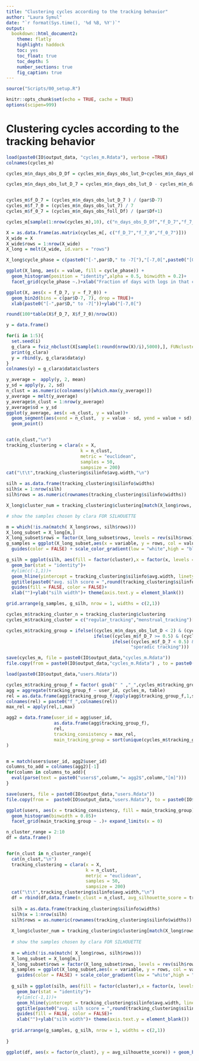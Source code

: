 ```yaml
---
title: "Clustering cycles according to the tracking behavior"
author: "Laura Symul"
date: "`r format(Sys.time(), '%d %B, %Y')`"
output: 
  bookdown::html_document2: 
    theme: flatly
    highlight: haddock
    toc: yes
    toc_float: true
    toc_depth: 5
    number_sections: true
    fig_caption: true
---
```




```r
source("Scripts/00_setup.R")
```


```r
knitr::opts_chunk$set(echo = TRUE, cache = TRUE)
options(scipen=999)
```


# Clustering cycles according to the tracking behavior

```r
load(paste0(IO$output_data, "cycles_m.Rdata"), verbose =TRUE)
colnames(cycles_m)
```

```r
cycles_m$n_days_obs_D_Df = cycles_m$n_days_obs_lut_D+cycles_m$n_days_obs_foll_Df

cycles_m$n_days_obs_lut_D_7 = cycles_m$n_days_obs_lut_D - cycles_m$n_days_obs_lut_7


cycles_m$f_D_7 = (cycles_m$n_days_obs_lut_D_7 ) / (par$D-7)
cycles_m$f_7_0 = (cycles_m$n_days_obs_lut_7) / 7
cycles_m$f_0_7 = (cycles_m$n_days_obs_foll_Df) / (par$Df+1)

cycles_m[sample(1:nrow(cycles_m),10), c("n_days_obs_D_Df","f_D_7","f_7_0","f_0_7")]

X = as.data.frame(as.matrix(cycles_m[, c("f_D_7","f_7_0","f_0_7")]))
X_wide = X
X_wide$rows = 1:nrow(X_wide)
X_long = melt(X_wide, id.vars = "rows")

```



```r

X_long$cycle_phase = c(paste0("[-",par$D," to -7["),"[-7,0[",paste0("[0,",par$Df,"]"))[match(X_long$variable,c("f_D_7","f_7_0","f_0_7"))]

ggplot(X_long, aes(x = value, fill = cycle_phase)) +
  geom_histogram(position = "identity",alpha = 0.5, binwidth = 0.2)+
  facet_grid(cycle_phase ~.)+xlab("Fraction of days with logs in that cycle phase")

ggplot(X, aes(x = f_D_7, y = f_7_0)) +
  geom_bin2d(bins = c(par$D-7, 7), drop = TRUE)+
  xlab(paste0("[-",par$D," to -7["))+ylab("[-7,0[")

round(100*table(X$f_D_7, X$f_7_0)/nrow(X))

```



```r

y = data.frame()

for(i in 1:5){
  set.seed(i)
  g_clara = fviz_nbclust(X[sample(1:round(nrow(X)/i),5000),], FUNcluster = clara, metric = "euclidean",samples = 50, sampsize = 200, method = "silhouette")
  print(g_clara)
  y = rbind(y, g_clara$data$y)
}
colnames(y) = g_clara$data$clusters

y_average =  apply(y, 2, mean)
y_sd = apply(y, 2, sd)
n_clust = as.numeric(colnames(y)[which.max(y_average)])
y_average = melt(y_average)
y_average$n_clust = 1:nrow(y_average)
y_average$sd = y_sd
ggplot(y_average, aes(x =n_clust, y = value))+ 
  geom_segment(aes(xend = n_clust,  y = value - sd, yend = value + sd), col = "gray70", size = 1)+
  geom_point()



```




```r


cat(n_clust,"\n")
tracking_clustering = clara(x = X, 
                            k = n_clust, 
                            metric = "euclidean",
                            samples = 50,
                            sampsize = 200)
cat("\t\t",tracking_clustering$silinfo$avg.width,"\n")

silh = as.data.frame(tracking_clustering$silinfo$widths)
silh$x = 1:nrow(silh)
silh$rows = as.numeric(rownames(tracking_clustering$silinfo$widths))

X_long$cluster_num = tracking_clustering$clustering[match(X_long$rows, X_wide$rows)]

# show the samples chosen by clara FOR SILHOUETTE

m = which(!is.na(match( X_long$rows, silh$rows)))
X_long_subset = X_long[m,]
X_long_subset$rows = factor(X_long_subset$rows, levels = rev(silh$rows))
g_samples = ggplot(X_long_subset,aes(x = variable, y = rows, col = value))+ geom_point() + 
  guides(color = FALSE) + scale_color_gradient(low = "white",high = "blue4")+ggtitle(paste("n_clust = ",n_clust))

g_silh = ggplot(silh, aes(fill = factor(cluster),x = factor(x, levels =rev(x)), y = sil_width)) + coord_flip()+
  geom_bar(stat = "identity")+
  #ylim(c(-1,1))+
  geom_hline(yintercept = tracking_clustering$silinfo$avg.width, linetype = 2)+ 
  ggtitle(paste0("avg. silh score = ",round(tracking_clustering$silinfo$avg.width,digits = 3)))+
  guides(fill = FALSE, color = FALSE)+
  xlab("")+ylab("silh width")+ theme(axis.text.y = element_blank())

grid.arrange(g_samples, g_silh, nrow = 1, widths = c(2,1))

```




```r
cycles_m$tracking_cluster_n = tracking_clustering$clustering
cycles_m$tracking_cluster = c("regular_tracking","menstrual_tracking")[tracking_clustering$clustering]

cycles_m$tracking_group = ifelse((cycles_m$n_days_obs_lut_D < 2) & (cycles_m$n_days_obs_lut_7 < 2), "menstrual tracking",
                                 ifelse((cycles_m$f_D_7 >= 0.5) & (cycles_m$f_7_0 >= 0.5) & (cycles_m$f_0_7 >= 0.5),"regular tracking",
                                        ifelse((cycles_m$f_D_7 < 0.5) & (cycles_m$f_7_0 >= 0.5) & (cycles_m$f_0_7 >= 0.3),"pre-menstrual tracking",
                                               "sporadic tracking"))) 

save(cycles_m, file = paste0(IO$output_data,"cycles_m.Rdata"))
file.copy(from = paste0(IO$output_data,"cycles_m.Rdata") , to = paste0(IO$tmp_data, "cycles_m_with_tracking_clust.Rdata"), overwrite = TRUE)
```






```r
load(paste0(IO$output_data,"users.Rdata"))

cycles_m$tracking_group_f = factor( gsub(" " ,"_",cycles_m$tracking_group), levels = gsub(" ","_",sort(unique(cycles_m$tracking_group))))
agg = aggregate(tracking_group_f ~ user_id, cycles_m, table)
rel = as.data.frame(agg$tracking_group_f/apply(agg$tracking_group_f,1,sum))
colnames(rel) = paste0("f_",colnames(rel))
max_rel = apply(rel,1,max)

agg2 = data.frame(user_id = agg$user_id, 
                  as.data.frame(agg$tracking_group_f), 
                  rel, 
                  tracking_consistency = max_rel, 
                  main_tracking_group = sort(unique(cycles_m$tracking_group))[apply(rel,1,which.max)]
)


m = match(users$user_id, agg2$user_id)
columns_to_add = colnames(agg2)[-1]
for(column in columns_to_add){
  eval(parse(text = paste0("users$",column,"= agg2$",column,"[m]")))
}

save(users, file = paste0(IO$output_data,"users.Rdata"))
file.copy(from =  paste0(IO$output_data,"users.Rdata"), to = paste0(IO$tmp_data, "users_with_tracking_behavior.Rdata"), overwrite = TRUE)

ggplot(users, aes(x = tracking_consistency, fill = main_tracking_group))+
  geom_histogram(binwidth = 0.05)+
  facet_grid(main_tracking_group ~ .)+ expand_limits(x = 0)

```
















```r

n_cluster_range = 2:10
df = data.frame()


for(n_clust in n_cluster_range){
  cat(n_clust,"\n")
  tracking_clustering = clara(x = X, 
                              k = n_clust, 
                              metric = "euclidean",
                              samples = 50,
                              sampsize = 200)
  cat("\t\t",tracking_clustering$silinfo$avg.width,"\n")
  df = rbind(df,data.frame(n_clust = n_clust, avg_silhouette_score = tracking_clustering$silinfo$avg.width))
  
  silh = as.data.frame(tracking_clustering$silinfo$widths)
  silh$x = 1:nrow(silh)
  silh$rows = as.numeric(rownames(tracking_clustering$silinfo$widths))
  
  X_long$cluster_num = tracking_clustering$clustering[match(X_long$rows, X_wide$rows)]
  
  # show the samples chosen by clara FOR SILHOUETTE
  
  m = which(!is.na(match( X_long$rows, silh$rows)))
  X_long_subset = X_long[m,]
  X_long_subset$rows = factor(X_long_subset$rows, levels = rev(silh$rows))
  g_samples = ggplot(X_long_subset,aes(x = variable, y = rows, col = value))+ geom_point() + 
    guides(color = FALSE) + scale_color_gradient(low = "white",high = "blue4")+ggtitle(paste("n_clust = ",n_clust))
  
  g_silh = ggplot(silh, aes(fill = factor(cluster),x = factor(x, levels =rev(x)), y = sil_width)) + coord_flip()+
    geom_bar(stat = "identity")+
    #ylim(c(-1,1))+
    geom_hline(yintercept = tracking_clustering$silinfo$avg.width, linetype = 2)+ 
    ggtitle(paste0("avg. silh score = ",round(tracking_clustering$silinfo$avg.width,digits = 3)))+
    guides(fill = FALSE, color = FALSE)+
    xlab("")+ylab("silh width")+ theme(axis.text.y = element_blank())
  
  grid.arrange(g_samples, g_silh, nrow = 1, widths = c(2,1))
  
}

ggplot(df, aes(x = factor(n_clust), y = avg_silhouette_score)) + geom_bar(stat = "identity")

```











